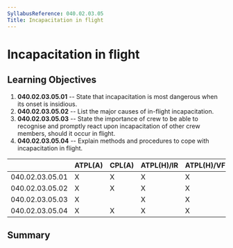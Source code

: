 ```yaml
---
SyllabusReference: 040.02.03.05
Title: Incapacitation in flight
---
```


# Incapacitation in flight

## Learning Objectives

1.  **040.02.03.05.01** -- State that incapacitation is most dangerous when its
    onset is insidious.
2.  **040.02.03.05.02** -- List the major causes of in-flight incapacitation.
3.  **040.02.03.05.03** -- State the importance of crew to be able to recognise
    and promptly react upon incapacitation of other crew members, should it occur
    in flight.
4.  **040.02.03.05.04** -- Explain methods and procedures to cope with
    incapacitation in flight.

|                 | ATPL(A) | CPL(A) | ATPL(H)/IR | ATPL(H)/VFR | CPL(H) | IR  | CBIR(A) |
| --------------- | ------- | ------ | ---------- | ----------- | ------ | --- | ------- |
| 040.02.03.05.01 | X       | X      | X          | X           | X      | X   |         |
| 040.02.03.05.02 | X       | X      | X          | X           | X      | X   |         |
| 040.02.03.05.03 | X       |        | X          | X           |        |     |         |
| 040.02.03.05.04 | X       | X      | X          | X           | X      | X   |         |

## Summary
